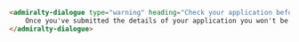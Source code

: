 ```html
<admiralty-dialogue type="warning" heading="Check your application before submitting">
    Once you've submitted the details of your application you won't be able to go back and change anything.
</admiralty-dialogue>
```
